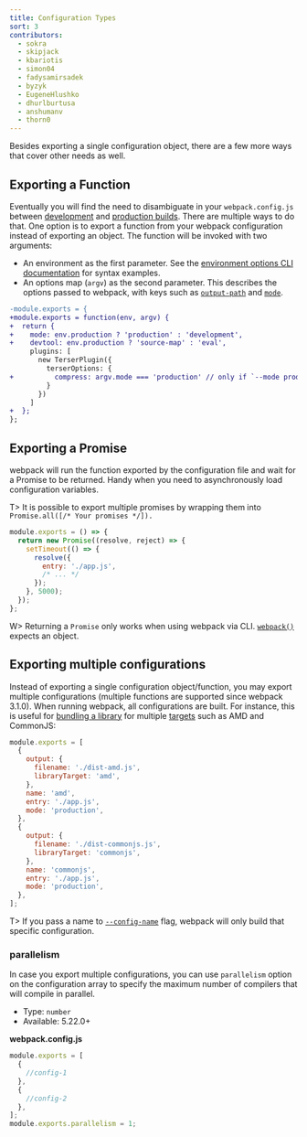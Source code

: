 ```yaml
---
title: Configuration Types
sort: 3
contributors:
  - sokra
  - skipjack
  - kbariotis
  - simon04
  - fadysamirsadek
  - byzyk
  - EugeneHlushko
  - dhurlburtusa
  - anshumanv
  - thorn0
---
```


Besides exporting a single configuration object, there are a few more ways that cover other needs as well.

## Exporting a Function

Eventually you will find the need to disambiguate in your `webpack.config.js` between [development](/guides/development) and [production builds](/guides/production). There are multiple ways to do that. One option is to export a function from your webpack configuration instead of exporting an object. The function will be invoked with two arguments:

- An environment as the first parameter. See the [environment options CLI documentation](/api/cli/#environment-options) for syntax examples.
- An options map (`argv`) as the second parameter. This describes the options passed to webpack, with keys such as [`output-path`](/api/cli/#flags) and [`mode`](/api/cli/#flags).

```diff
-module.exports = {
+module.exports = function(env, argv) {
+  return {
+    mode: env.production ? 'production' : 'development',
+    devtool: env.production ? 'source-map' : 'eval',
     plugins: [
       new TerserPlugin({
         terserOptions: {
+          compress: argv.mode === 'production' // only if `--mode production` was passed
         }
       })
     ]
+  };
};
```

## Exporting a Promise

webpack will run the function exported by the configuration file and wait for a Promise to be returned. Handy when you need to asynchronously load configuration variables.

T> It is possible to export multiple promises by wrapping them into `Promise.all([/* Your promises */]).`

```js
module.exports = () => {
  return new Promise((resolve, reject) => {
    setTimeout(() => {
      resolve({
        entry: './app.js',
        /* ... */
      });
    }, 5000);
  });
};
```

W> Returning a `Promise` only works when using webpack via CLI. [`webpack()`](/api/node/#webpack) expects an object.

## Exporting multiple configurations

Instead of exporting a single configuration object/function, you may export multiple configurations (multiple functions are supported since webpack 3.1.0). When running webpack, all configurations are built. For instance, this is useful for [bundling a library](/guides/author-libraries) for multiple [targets](/configuration/output/#outputlibrarytarget) such as AMD and CommonJS:

```js
module.exports = [
  {
    output: {
      filename: './dist-amd.js',
      libraryTarget: 'amd',
    },
    name: 'amd',
    entry: './app.js',
    mode: 'production',
  },
  {
    output: {
      filename: './dist-commonjs.js',
      libraryTarget: 'commonjs',
    },
    name: 'commonjs',
    entry: './app.js',
    mode: 'production',
  },
];
```

T> If you pass a name to [`--config-name`](/api/cli/#config-name) flag, webpack will only build that specific configuration.

### parallelism

In case you export multiple configurations, you can use `parallelism` option on the configuration array to specify the maximum number of compilers that will compile in parallel.

- Type: `number`
- Available: 5.22.0+

**webpack.config.js**

```javascript
module.exports = [
  {
    //config-1
  },
  {
    //config-2
  },
];
module.exports.parallelism = 1;
```
